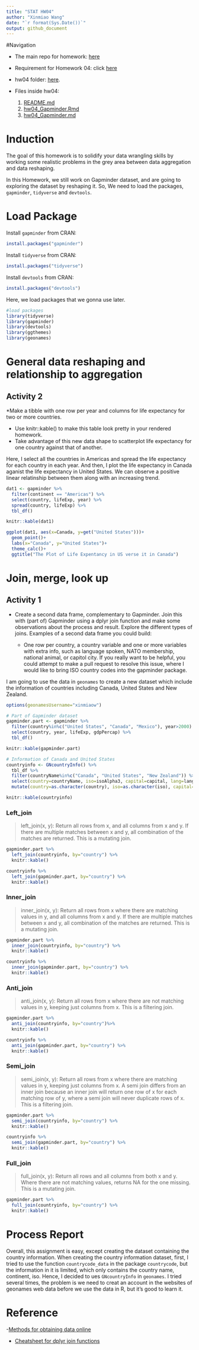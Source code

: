 ```yaml
---
title: "STAT HW04"
author: "Xinmiao Wang"
date: "`r format(Sys.Date())`"
output: github_document
---
```


#Navigation 

* The main repo for homework: [here](https://github.com/xinmiaow/STAT545-hw-Wang-Xinmiao) 

* Requirement for Homework 04: click [here](http://stat545.com/hw04_tidy-data-joins.html)

* hw04 folder: [here](https://github.com/xinmiaow/STAT545-hw-Wang-Xinmiao/tree/master/hw04).

* Files inside hw04:

  1. [README.md](https://github.com/xinmiaow/STAT545-hw-Wang-Xinmiao/blob/master/hw04/README.md)
  2. [hw04_Gapminder.Rmd](https://github.com/xinmiaow/STAT545-hw-Wang-Xinmiao/blob/master/hw04/hw04_Gapminder.Rmd)
  3. [hw04_Gapminder.md](https://github.com/xinmiaow/STAT545-hw-Wang-Xinmiao/blob/master/hw04/hw04_Gapminder.md)


# Induction

The goal of this homework is to solidify your data wrangling skills by working some realistic problems in the grey area between data aggregation and data reshaping.

In this Homework, we still work on Gapminder dataset, and are going to exploring the dataset by reshaping it. So, We need to load the packages, `gapminder`, `tidyverse` and `devtools`.

# Load Package

Install `gapminder` from CRAN:
```r
install.packages("gapminder")
```

Install `tidyverse` from CRAN:
```r
install.packages("tidyverse")
```

Install `devtools` from CRAN:
```r
install.packages("devtools")
```

Here, we load packages that we gonna use later.

```r
#load packages
library(tidyverse)
library(gapminder)
library(devtools)
library(ggthemes)
library(geonames)
```


# General data reshaping and relationship to aggregation

## Activity 2

*Make a tibble with one row per year and columns for life expectancy for two or more countries.

  - Use knitr::kable() to make this table look pretty in your rendered homework.
  - Take advantage of this new data shape to scatterplot life expectancy for one country against that of another.


Here, I select all the countries in Americas and spread the life expectancy for each country in each year. And then, I plot the life expectancy in Canada aganist the life expectancy in United States. We can observe a positive linear relatinship between them along with an increasing trend.

```r
dat1 <- gapminder %>% 
  filter(continent == "Americas") %>%
  select(country, lifeExp, year) %>% 
  spread(country, lifeExp) %>% 
  tbl_df()

knitr::kable(dat1)

ggplot(dat1, aes(x=Canada, y=get("United States")))+
  geom_point()+
  labs(x="Canada", y="United States")+
  theme_calc()+
  ggtitle("The Plot of Life Expentancy in US verse it in Canada")

```


# Join, merge, look up

## Activity 1

* Create a second data frame, complementary to Gapminder. Join this with (part of) Gapminder using a  dplyr join function and make some observations about the process and result. Explore the different types of joins. Examples of a second data frame you could build:

  - One row per country, a country variable and one or more variables with extra info, such as language spoken, NATO membership, national animal, or capitol city. If you really want to be helpful, you could attempt to make a pull request to resolve this issue, where I would like to bring ISO country codes into the gapminder package.


I am going to use the data in `geonames` to create a new dataset which include the information of countries including Canada, United States and New Zealand. 

```r
options(geonamesUsername="xinmiaow")
```

```r
# Part of Gapminder dataset
gapminder.part <- gapminder %>% 
  filter(country%in%c("United States", "Canada", "Mexico"), year>2000) %>%
  select(country, year, lifeExp, gdpPercap) %>% 
  tbl_df()

knitr::kable(gapminder.part)

# Information of Canada and United States
countryinfo <- GNcountryInfo() %>% 
  tbl_df %>%
  filter(countryName%in%c("Canada", "United States", "New Zealand")) %>% 
  select(country=countryName, iso=isoAlpha3, capital=capital, lang=languages) %>%
  mutate(country=as.character(country), iso=as.character(iso), capital=as.character(capital), lang=as.character(lang))

knitr::kable(countryinfo)

```

### Left_join

>left_join(x, y): Return all rows from x, and all columns from x and y. If there are multiple matches between x and y, all combination of the matches are returned. This is a mutating join.

```r
gapminder.part %>% 
  left_join(countryinfo, by="country") %>% 
  knitr::kable()

countryinfo %>% 
  left_join(gapminder.part, by="country") %>% 
  knitr::kable()
```

### Inner_join

>inner_join(x, y): Return all rows from x where there are matching values in y, and all columns from x and y. If there are multiple matches between x and y, all combination of the matches are returned. This is a mutating join.

```r
gapminder.part %>% 
  inner_join(countryinfo, by="country") %>% 
  knitr::kable()

countryinfo %>% 
  inner_join(gapminder.part, by="country") %>% 
  knitr::kable()
```


### Anti_join

>anti_join(x, y): Return all rows from x where there are not matching values in y, keeping just columns from x. This is a filtering join.

```r
gapminder.part %>% 
  anti_join(countryinfo, by="country")%>% 
  knitr::kable() 

countryinfo %>% 
  anti_join(gapminder.part, by="country") %>% 
  knitr::kable()
```


### Semi_join

>semi_join(x, y): Return all rows from x where there are matching values in y, keeping just columns from x. A semi join differs from an inner join because an inner join will return one row of x for each matching row of y, where a semi join will never duplicate rows of x. This is a filtering join.

```r
gapminder.part %>% 
  semi_join(countryinfo, by="country") %>% 
  knitr::kable()

countryinfo %>% 
  semi_join(gapminder.part, by="country") %>% 
  knitr::kable()
```


### Full_join

>full_join(x, y): Return all rows and all columns from both x and y. Where there are not matching values, returns NA for the one missing. This is a mutating join.

```r
gapminder.part %>% 
  full_join(countryinfo, by="country") %>% 
  knitr::kable()
```


# Process Report

Overall, this assignment is easy, except creating the dataset containing the country information. When creating the country information dataset, first, I tried to use the function `countrycode_data` in the package `countrycode`, but the information in it is limited, which only contains the country name, continent, iso. Hence, I decided to ues `GNcountryInfo` in `geonames`. I tried several times, the problem is we need to creat an account in the websites of geonames web data before we use the data in R, but it's good to learn it.

# Reference

-[Methods for obtaining data online](http://cfss.uchicago.edu/webdata001_api.html)

- [Cheatsheet for dplyr join functions](http://stat545.com/bit001_dplyr-cheatsheet.html#inner_joinsuperheroes-publishers)


